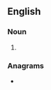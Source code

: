 ==English==

===Noun===
{{head|en|noun form}}

# {{plural of|en|uprising}}

===Anagrams===
* {{anagrams|en|a=giinprssu|suspiring}}